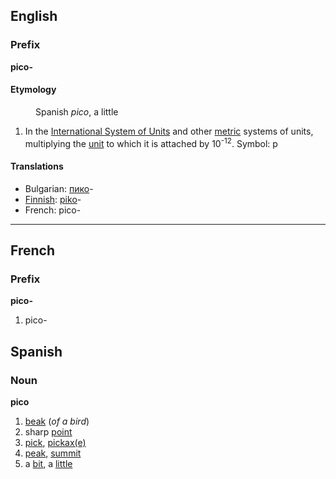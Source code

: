 ==English==
===Prefix===
'''pico-'''

====Etymology====
:Spanish ''pico'', a little

#In the [[International System of Units]] and other [[metric]] systems of units, multiplying the [[unit]] to which it is attached by 10<sup>-12</sup>. Symbol: p

====Translations====
*Bulgarian: [[пико]]-
*[[Finnish]]: [[piko]]-
*French: pico-

----

==French==
===Prefix===
'''pico-'''

#pico-

==Spanish==
===Noun===
'''pico'''

#[[beak]] (''of a bird'')
#sharp [[point]]
#[[pick]], [[pickaxe|pickax(e)]]
#[[peak]], [[summit]]
#a [[bit]], a [[little]]